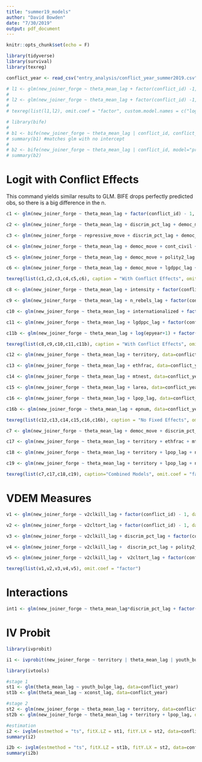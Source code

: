 ```yaml
---
title: "summer19_models"
author: "David Bowden"
date: "7/30/2019"
output: pdf_document
---
```


```r
knitr::opts_chunk$set(echo = F)
```

```r
library(tidyverse)
library(survival)
library(texreg)

conflict_year <- read_csv("entry_analysis/conflict_year_summer2019.csv")
```

<!-- # Compare Package Results -->

```r
# l1 <- glm(new_joiner_forge ~ theta_mean_lag + factor(conflict_id) -1, data=conflict_year, family=binomial("logit"))
# 
# l2 <- glm(new_joiner_forge ~ theta_mean_lag + factor(conflict_id) -1, data=conflict_year, family=binomial("probit"))
# 
# texreg(list(l1,l2), omit.coef = "factor", custom.model.names = c("logit","probit"))
```

```r
# library(bife)
# 
# b1 <- bife(new_joiner_forge ~ theta_mean_lag | conflict_id, conflict_year)
# summary(b1) #matches glm with no intercept
# 
# b2 <- bife(new_joiner_forge ~ theta_mean_lag | conflict_id, model="probit", conflict_year)
# summary(b2)
```

# Logit with Conflict Effects

This command yields similar results to GLM. BIFE drops perfectly predicted obs, so there is a big difference in the n.


```r
c1 <- glm(new_joiner_forge ~ theta_mean_lag + factor(conflict_id) - 1, data=conflict_year, family=binomial("logit"))

c2 <- glm(new_joiner_forge ~ theta_mean_lag + discrim_pct_lag + democ_move + factor(conflict_id) - 1, data=conflict_year, family=binomial("logit"))

c3 <- glm(new_joiner_forge ~ repressive_move + discrim_pct_lag + democ_move + factor(conflict_id) - 1, data=conflict_year, family=binomial("logit"))

c4 <- glm(new_joiner_forge ~ theta_mean_lag + democ_move + cont_civil + factor(conflict_id) - 1, data=conflict_year, family=binomial("logit"))

c5 <- glm(new_joiner_forge ~ theta_mean_lag + democ_move + polity2_lag + factor(conflict_id) - 1, data=conflict_year, family=binomial("logit"))

c6 <- glm(new_joiner_forge ~ theta_mean_lag + democ_move + lgdppc_lag + factor(conflict_id) - 1, data=conflict_year, family=binomial("logit"))

texreg(list(c1,c2,c3,c4,c5,c6), caption = "With Conflict Effects", omit.coef = "factor")
```




```r
c8 <- glm(new_joiner_forge ~ theta_mean_lag + intensity + factor(conflict_id) - 1, data=conflict_year, family=binomial("logit"))

c9 <- glm(new_joiner_forge ~ theta_mean_lag + n_rebels_lag + factor(conflict_id) - 1, data=conflict_year, family=binomial("logit"))

c10 <- glm(new_joiner_forge ~ theta_mean_lag + internationalized + factor(conflict_id) - 1, data=conflict_year, family=binomial("logit"))

c11 <- glm(new_joiner_forge ~ theta_mean_lag + lgdppc_lag + factor(conflict_id) - 1, data=conflict_year, family=binomial("logit"))

c11b <- glm(new_joiner_forge ~ theta_mean_lag + log(epyear+1) + factor(conflict_id) - 1, data=conflict_year, family=binomial("logit"))

texreg(list(c8,c9,c10,c11,c11b), caption = "With Conflict Effects", omit.coef = "factor")
```


```r
c12 <- glm(new_joiner_forge ~ theta_mean_lag + territory, data=conflict_year, family=binomial("logit"))

c13 <- glm(new_joiner_forge ~ theta_mean_lag + ethfrac, data=conflict_year, family=binomial("logit"))

c14 <- glm(new_joiner_forge ~ theta_mean_lag + mtnest, data=conflict_year, family=binomial("logit"))

c15 <- glm(new_joiner_forge ~ theta_mean_lag + larea, data=conflict_year, family=binomial("logit"))

c16 <- glm(new_joiner_forge ~ theta_mean_lag + lpop_lag, data=conflict_year, family=binomial("logit"))

c16b <- glm(new_joiner_forge ~ theta_mean_lag + epnum, data=conflict_year, family=binomial("logit"))

texreg(list(c12,c13,c14,c15,c16,c16b), caption = "No Fixed Effects", omit.coef = "factor")
```

```r
c7 <- glm(new_joiner_forge ~ theta_mean_lag + democ_move + discrim_pct_lag + repressive_move + polity2_lag + cont_civil + lgdppc_lag + n_rebels_lag + internationalized + log(epyear+1) + factor(conflict_id) - 1, data=conflict_year, family=binomial("logit"))

c17 <- glm(new_joiner_forge ~ theta_mean_lag + territory + ethfrac + mtnest + larea + lpop_lag + epnum, data=conflict_year, family=binomial("logit"))

c18 <- glm(new_joiner_forge ~ theta_mean_lag + territory + lpop_lag + n_rebels_lag, data=conflict_year, family=binomial("logit"))

c19 <- glm(new_joiner_forge ~ theta_mean_lag + territory + lpop_lag + n_rebels_lag + factor(year) -1, data=conflict_year, family=binomial("logit"))

texreg(list(c7,c17,c18,c19), caption="Combined Models", omit.coef = "factor")
```

# VDEM Measures

```r
v1 <- glm(new_joiner_forge ~ v2clkill_lag + factor(conflict_id) - 1, data=conflict_year, family=binomial("logit"))

v2 <- glm(new_joiner_forge ~ v2cltort_lag + factor(conflict_id) - 1, data=conflict_year, family=binomial("logit"))

v3 <- glm(new_joiner_forge ~ v2clkill_lag + discrim_pct_lag + factor(conflict_id) - 1, data=conflict_year, family=binomial("logit"))

v4 <- glm(new_joiner_forge ~ v2clkill_lag +  discrim_pct_lag + polity2_lag + repressive_move + factor(conflict_id) - 1, data=conflict_year, family=binomial("logit"))

v5 <- glm(new_joiner_forge ~ v2clkill_lag +  v2cltort_lag + factor(conflict_id) - 1, data=conflict_year, family=binomial("logit"))

texreg(list(v1,v2,v3,v4,v5), omit.coef = "factor")  
```

# Interactions

```r
int1 <- glm(new_joiner_forge ~ theta_mean_lag*discrim_pct_lag + factor(conflict_id) - 1, data=conflict_year, family=binomial("logit"))
```


# IV Probit

```r
library(ivprobit)

i1 <- ivprobit(new_joiner_forge ~ territory | theta_mean_lag | youth_bulge_lag, conflict_year)

library(ivtools)

#stage 1
st1 <- glm(theta_mean_lag ~ youth_bulge_lag, data=conflict_year)
st1b <- glm(theta_mean_lag ~ xconst_lag, data=conflict_year)

#stage 2
st2 <- glm(new_joiner_forge ~ theta_mean_lag + territory, data=conflict_year, family=binomial("logit"))
st2b <- glm(new_joiner_forge ~ theta_mean_lag + territory + lpop_lag, data=conflict_year, family=binomial("logit"))

#estimation
i2 <- ivglm(estmethod = "ts", fitX.LZ = st1, fitY.LX = st2, data=conflict_year, ctrl=F)
summary(i2)

i2b <- ivglm(estmethod = "ts", fitX.LZ = st1b, fitY.LX = st2, data=conflict_year, ctrl=F)
summary(i2b)
```

